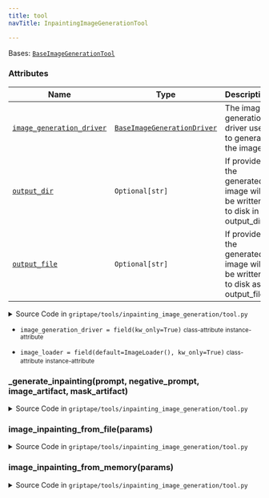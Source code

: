 ```yaml
---
title: tool
navTitle: InpaintingImageGenerationTool

---
```


<span id="griptape.tools.inpainting_image_generation.tool.InpaintingImageGenerationTool"></span>

Bases:
 [`BaseImageGenerationTool`](../base_image_generation_tool.mdx#griptape.tools.base_image_generation_tool.BaseImageGenerationTool "BaseImageGenerationTool (griptape.tools.base_image_generation_tool.BaseImageGenerationTool)")

### Attributes

| Name                                                                                                                                                                                                                                                                                                                                                                                                          | Type                                                                                                                                                                                                                                                                    | Description                                                                   |
| ------------------------------------------------------------------------------------------------------------------------------------------------------------------------------------------------------------------------------------------------------------------------------------------------------------------------------------------------------------------------------------------------------------- | ----------------------------------------------------------------------------------------------------------------------------------------------------------------------------------------------------------------------------------------------------------------------- | ----------------------------------------------------------------------------- |
| <a href="tool.mdx#griptape.tools.inpainting_image_generation.tool.InpaintingImageGenerationTool.image_generation_driver" title="image_generation_driver = field(kw_only=True)           class-attribute       instance-attribute    (griptape.tools.inpainting_image_generation.tool.InpaintingImageGenerationTool.image_generation_driver)"><code class="language-python">image_generation_driver</code></a> | <a href="../../drivers/image_generation#griptape.drivers.image_generation.BaseImageGenerationDriver" title="BaseImageGenerationDriver (griptape.drivers.image_generation.BaseImageGenerationDriver)"><code class="language-python">BaseImageGenerationDriver</code></a> | The image generation driver used to generate the image.<br/>                  |
| <a href="../../mixins/artifact_file_output_mixin.mdx#griptape.mixins.artifact_file_output_mixin.ArtifactFileOutputMixin.output_dir" title="output_dir = field(default=None, kw_only=True)           class-attribute       instance-attribute    (griptape.tools.inpainting_image_generation.tool.InpaintingImageGenerationTool.output_dir)"><code class="language-python">output_dir</code></a>               | `Optional[str]`                                                                                                                                                                                                                                                         | If provided, the generated image will be written to disk in output_dir.<br/>  |
| <a href="../../mixins/artifact_file_output_mixin.mdx#griptape.mixins.artifact_file_output_mixin.ArtifactFileOutputMixin.output_file" title="output_file = field(default=None, kw_only=True)           class-attribute       instance-attribute    (griptape.tools.inpainting_image_generation.tool.InpaintingImageGenerationTool.output_file)"><code class="language-python">output_file</code></a>           | `Optional[str]`                                                                                                                                                                                                                                                         | If provided, the generated image will be written to disk as output_file.<br/> |

<details><summary>Source Code in <code>griptape&#47;tools&#47;inpainting_image_generation&#47;tool.py</code></summary>

```python
@define
class InpaintingImageGenerationTool(BaseImageGenerationTool):
    """A tool that can be used to generate prompted inpaintings of an image.

    Attributes:
        image_generation_driver: The image generation driver used to generate the image.
        output_dir: If provided, the generated image will be written to disk in output_dir.
        output_file: If provided, the generated image will be written to disk as output_file.
    """

    image_generation_driver: BaseImageGenerationDriver = field(kw_only=True)
    image_loader: ImageLoader = field(default=ImageLoader(), kw_only=True)

    @activity(
        config={
            "description": "Modifies an image within a specified mask area using image and mask files.",
            "schema": Schema(
                {
                    Literal("prompt", description=BaseImageGenerationTool.PROMPT_DESCRIPTION): str,
                    Literal("negative_prompt", description=BaseImageGenerationTool.NEGATIVE_PROMPT_DESCRIPTION): str,
                    Literal(
                        "image_file",
                        description="The path to an image file to be used as a base to generate variations from.",
                    ): str,
                    Literal("mask_file", description="The path to mask image file."): str,
                },
            ),
        },
    )
    def image_inpainting_from_file(self, params: dict[str, dict[str, str]]) -> ImageArtifact | ErrorArtifact:
        prompt = params["values"]["prompt"]
        negative_prompt = params["values"]["negative_prompt"]
        image_file = params["values"]["image_file"]
        mask_file = params["values"]["mask_file"]

        input_artifact = self.image_loader.load(image_file)
        mask_artifact = self.image_loader.load(mask_file)

        return self._generate_inpainting(
            prompt, negative_prompt, cast("ImageArtifact", input_artifact), cast("ImageArtifact", mask_artifact)
        )

    @activity(
        config={
            "description": "Modifies an image within a specified mask area using image and mask artifacts in memory.",
            "schema": Schema(
                {
                    Literal("prompt", description=BaseImageGenerationTool.PROMPT_DESCRIPTION): str,
                    Literal("negative_prompt", description=BaseImageGenerationTool.NEGATIVE_PROMPT_DESCRIPTION): str,
                    "memory_name": str,
                    "image_artifact_namespace": str,
                    "image_artifact_name": str,
                    "mask_artifact_namespace": str,
                    "mask_artifact_name": str,
                },
            ),
        },
    )
    def image_inpainting_from_memory(self, params: dict[str, dict[str, str]]) -> ImageArtifact | ErrorArtifact:
        prompt = params["values"]["prompt"]
        negative_prompt = params["values"]["negative_prompt"]
        image_artifact_namespace = params["values"]["image_artifact_namespace"]
        image_artifact_name = params["values"]["image_artifact_name"]
        mask_artifact_namespace = params["values"]["mask_artifact_namespace"]
        mask_artifact_name = params["values"]["mask_artifact_name"]
        memory = self.find_input_memory(params["values"]["memory_name"])

        if memory is None:
            return ErrorArtifact("memory not found")

        try:
            image_artifact = load_artifact_from_memory(
                memory,
                image_artifact_namespace,
                image_artifact_name,
                ImageArtifact,
            )
            mask_artifact = load_artifact_from_memory(
                memory,
                mask_artifact_namespace,
                mask_artifact_name,
                ImageArtifact,
            )
        except ValueError as e:
            return ErrorArtifact(str(e))

        return self._generate_inpainting(
            prompt, negative_prompt, cast("ImageArtifact", image_artifact), cast("ImageArtifact", mask_artifact)
        )

    def _generate_inpainting(
        self, prompt: str, negative_prompt: str, image_artifact: ImageArtifact, mask_artifact: ImageArtifact
    ) -> ImageArtifact:
        output_artifact = self.image_generation_driver.run_image_inpainting(
            prompts=[prompt], negative_prompts=[negative_prompt], image=image_artifact, mask=mask_artifact
        )

        if self.output_dir or self.output_file:
            self._write_to_file(output_artifact)

        return output_artifact
```

</details>

-   `image_generation_driver = field(kw_only=True)` <small>class-attribute</small> <small>instance-attribute</small>  <span id="griptape.tools.inpainting_image_generation.tool.InpaintingImageGenerationTool.image_generation_driver"></span> 

-   `image_loader = field(default=ImageLoader(), kw_only=True)` <small>class-attribute</small> <small>instance-attribute</small>  <span id="griptape.tools.inpainting_image_generation.tool.InpaintingImageGenerationTool.image_loader"></span> 

<span id="griptape.tools.inpainting_image_generation.tool.InpaintingImageGenerationTool._generate_inpainting"></span>

### \_generate_inpainting(prompt, negative_prompt, image_artifact, mask_artifact)

<details><summary>Source Code in <code>griptape&#47;tools&#47;inpainting_image_generation&#47;tool.py</code></summary>

```python
def _generate_inpainting(
    self, prompt: str, negative_prompt: str, image_artifact: ImageArtifact, mask_artifact: ImageArtifact
) -> ImageArtifact:
    output_artifact = self.image_generation_driver.run_image_inpainting(
        prompts=[prompt], negative_prompts=[negative_prompt], image=image_artifact, mask=mask_artifact
    )

    if self.output_dir or self.output_file:
        self._write_to_file(output_artifact)

    return output_artifact
```

</details>

<span id="griptape.tools.inpainting_image_generation.tool.InpaintingImageGenerationTool.image_inpainting_from_file"></span>

### image_inpainting_from_file(params)

<details><summary>Source Code in <code>griptape&#47;tools&#47;inpainting_image_generation&#47;tool.py</code></summary>

```python
@activity(
    config={
        "description": "Modifies an image within a specified mask area using image and mask files.",
        "schema": Schema(
            {
                Literal("prompt", description=BaseImageGenerationTool.PROMPT_DESCRIPTION): str,
                Literal("negative_prompt", description=BaseImageGenerationTool.NEGATIVE_PROMPT_DESCRIPTION): str,
                Literal(
                    "image_file",
                    description="The path to an image file to be used as a base to generate variations from.",
                ): str,
                Literal("mask_file", description="The path to mask image file."): str,
            },
        ),
    },
)
def image_inpainting_from_file(self, params: dict[str, dict[str, str]]) -> ImageArtifact | ErrorArtifact:
    prompt = params["values"]["prompt"]
    negative_prompt = params["values"]["negative_prompt"]
    image_file = params["values"]["image_file"]
    mask_file = params["values"]["mask_file"]

    input_artifact = self.image_loader.load(image_file)
    mask_artifact = self.image_loader.load(mask_file)

    return self._generate_inpainting(
        prompt, negative_prompt, cast("ImageArtifact", input_artifact), cast("ImageArtifact", mask_artifact)
    )
```

</details>

<span id="griptape.tools.inpainting_image_generation.tool.InpaintingImageGenerationTool.image_inpainting_from_memory"></span>

### image_inpainting_from_memory(params)

<details><summary>Source Code in <code>griptape&#47;tools&#47;inpainting_image_generation&#47;tool.py</code></summary>

```python
@activity(
    config={
        "description": "Modifies an image within a specified mask area using image and mask artifacts in memory.",
        "schema": Schema(
            {
                Literal("prompt", description=BaseImageGenerationTool.PROMPT_DESCRIPTION): str,
                Literal("negative_prompt", description=BaseImageGenerationTool.NEGATIVE_PROMPT_DESCRIPTION): str,
                "memory_name": str,
                "image_artifact_namespace": str,
                "image_artifact_name": str,
                "mask_artifact_namespace": str,
                "mask_artifact_name": str,
            },
        ),
    },
)
def image_inpainting_from_memory(self, params: dict[str, dict[str, str]]) -> ImageArtifact | ErrorArtifact:
    prompt = params["values"]["prompt"]
    negative_prompt = params["values"]["negative_prompt"]
    image_artifact_namespace = params["values"]["image_artifact_namespace"]
    image_artifact_name = params["values"]["image_artifact_name"]
    mask_artifact_namespace = params["values"]["mask_artifact_namespace"]
    mask_artifact_name = params["values"]["mask_artifact_name"]
    memory = self.find_input_memory(params["values"]["memory_name"])

    if memory is None:
        return ErrorArtifact("memory not found")

    try:
        image_artifact = load_artifact_from_memory(
            memory,
            image_artifact_namespace,
            image_artifact_name,
            ImageArtifact,
        )
        mask_artifact = load_artifact_from_memory(
            memory,
            mask_artifact_namespace,
            mask_artifact_name,
            ImageArtifact,
        )
    except ValueError as e:
        return ErrorArtifact(str(e))

    return self._generate_inpainting(
        prompt, negative_prompt, cast("ImageArtifact", image_artifact), cast("ImageArtifact", mask_artifact)
    )
```

</details>
